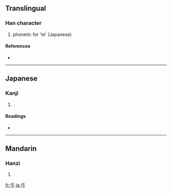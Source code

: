 ==Translingual==

===Han character===
{{Han char|rn=57|rad=弓|as=01|sn=4|four=|canj=弓一 (NM), X弓一 (XNM)}}

# phonetic for 'te' (Japanese)

====References====
* {{Han ref|kx=0356.121|dkj=09703|hdz=20988.030|uh=5F16|ud=24342}}

----

==Japanese==

===Kanji===
{{ja-kanji|grade=|rs=弓01}}

# {{defn|Japanese}}

====Readings====
* {{ja-readings|on=|kun=[[て]] (te)}}

----

==Mandarin==

===Hanzi===
{{cmn-hanzi|pin=[[hù]] ([[hu4]])|wg=hu<sup>4</sup>}}

# {{defn|Mandarin}}

[[fr:弖]]
[[ja:弖]]